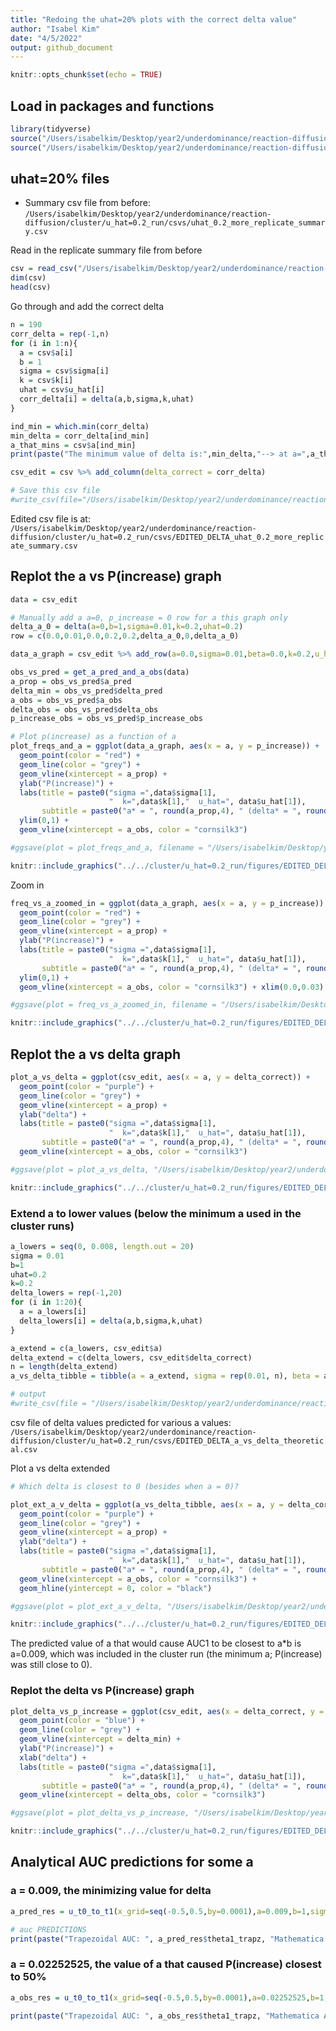 ```yaml
---
title: "Redoing the uhat=20% plots with the correct delta value"
author: "Isabel Kim"
date: "4/5/2022"
output: github_document
---
```


```r
knitr::opts_chunk$set(echo = TRUE)
```

## Load in packages and functions
```r
library(tidyverse)
source("/Users/isabelkim/Desktop/year2/underdominance/reaction-diffusion/scripts/functions-main-model.R")
source("/Users/isabelkim/Desktop/year2/underdominance/reaction-diffusion/cluster/plotting_functions.R")
```

## uhat=20% files

* Summary csv file from before: `/Users/isabelkim/Desktop/year2/underdominance/reaction-diffusion/cluster/u_hat=0.2_run/csvs/uhat_0.2_more_replicate_summary.csv`

Read in the replicate summary file from before
```r
csv = read_csv("/Users/isabelkim/Desktop/year2/underdominance/reaction-diffusion/cluster/u_hat=0.2_run/csvs/uhat_0.2_more_replicate_summary.csv")
dim(csv)
head(csv)
```
Go through and add the correct delta
```r
n = 190
corr_delta = rep(-1,n)
for (i in 1:n){
  a = csv$a[i]
  b = 1
  sigma = csv$sigma[i]
  k = csv$k[i]
  uhat = csv$u_hat[i]
  corr_delta[i] = delta(a,b,sigma,k,uhat)
}

ind_min = which.min(corr_delta)
min_delta = corr_delta[ind_min]
a_that_mins = csv$a[ind_min]
print(paste("The minimum value of delta is:",min_delta,"--> at a=",a_that_mins))

csv_edit = csv %>% add_column(delta_correct = corr_delta)

# Save this csv file
#write_csv(file="/Users/isabelkim/Desktop/year2/underdominance/reaction-diffusion/cluster/u_hat=0.2_run/csvs/EDITED_DELTA_uhat_0.2_more_replicate_summary.csv",x=csv_edit)
```

Edited csv file is at: `/Users/isabelkim/Desktop/year2/underdominance/reaction-diffusion/cluster/u_hat=0.2_run/csvs/EDITED_DELTA_uhat_0.2_more_replicate_summary.csv`


## Replot the a vs P(increase) graph
```r
data = csv_edit

# Manually add a a=0, p_increase = 0 row for a this graph only
delta_a_0 = delta(a=0,b=1,sigma=0.01,k=0.2,uhat=0.2)
row = c(0.0,0.01,0.0,0.2,0.2,delta_a_0,0,delta_a_0)

data_a_graph = csv_edit %>% add_row(a=0.0,sigma=0.01,beta=0.0,k=0.2,u_hat=0.2,delta=delta_a_0,p_increase=0.0,delta_correct=delta_a_0)

obs_vs_pred = get_a_pred_and_a_obs(data)
a_prop = obs_vs_pred$a_pred
delta_min = obs_vs_pred$delta_pred
a_obs = obs_vs_pred$a_obs
delta_obs = obs_vs_pred$delta_obs
p_increase_obs = obs_vs_pred$p_increase_obs

# Plot p(increase) as a function of a
plot_freqs_and_a = ggplot(data_a_graph, aes(x = a, y = p_increase)) + 
  geom_point(color = "red") + 
  geom_line(color = "grey") +
  geom_vline(xintercept = a_prop) + 
  ylab("P(increase)") + 
  labs(title = paste0("sigma =",data$sigma[1], 
                      "  k=",data$k[1],"  u_hat=", data$u_hat[1]), 
       subtitle = paste0("a* = ", round(a_prop,4), " (delta* = ", round(delta_min,4),") but a_obs =",round(a_obs,4)," (delta_obs =", round(delta_obs,4),")")) +
  ylim(0,1) + 
  geom_vline(xintercept = a_obs, color = "cornsilk3")

#ggsave(plot = plot_freqs_and_a, filename = "/Users/isabelkim/Desktop/year2/underdominance/reaction-diffusion/cluster/u_hat=0.2_run/figures/EDITED_DELTA_a_vs_p_increase.png")
```

```r
knitr::include_graphics("../../cluster/u_hat=0.2_run/figures/EDITED_DELTA_a_vs_p_increase.png")
```

Zoom in
```r
freq_vs_a_zoomed_in = ggplot(data_a_graph, aes(x = a, y = p_increase)) + 
  geom_point(color = "red") + 
  geom_line(color = "grey") +
  geom_vline(xintercept = a_prop) + 
  ylab("P(increase)") + 
  labs(title = paste0("sigma =",data$sigma[1], 
                      "  k=",data$k[1],"  u_hat=", data$u_hat[1]), 
       subtitle = paste0("a* = ", round(a_prop,4), " (delta* = ", round(delta_min,4),") but a_obs =",round(a_obs,4)," (delta_obs =", round(delta_obs,4),")")) +
  ylim(0,1) + 
  geom_vline(xintercept = a_obs, color = "cornsilk3") + xlim(0.0,0.03)

#ggsave(plot = freq_vs_a_zoomed_in, filename = "/Users/isabelkim/Desktop/year2/underdominance/reaction-diffusion/cluster/u_hat=0.2_run/figures/EDITED_DELTA_zoomed_in_a_vs_p_increase.png")
```

```r
knitr::include_graphics("../../cluster/u_hat=0.2_run/figures/EDITED_DELTA_zoomed_in_a_vs_p_increase.png")
```


## Replot the a vs delta graph
```r
plot_a_vs_delta = ggplot(csv_edit, aes(x = a, y = delta_correct)) + 
  geom_point(color = "purple") + 
  geom_line(color = "grey") +
  geom_vline(xintercept = a_prop) + 
  ylab("delta") + 
  labs(title = paste0("sigma =",data$sigma[1], 
                      "  k=",data$k[1],"  u_hat=", data$u_hat[1]), 
       subtitle = paste0("a* = ", round(a_prop,4), " (delta* = ", round(delta_min,4),") but a_obs =",round(a_obs,4)," (delta_obs =", round(delta_obs,4),")")) +
  geom_vline(xintercept = a_obs, color = "cornsilk3")

#ggsave(plot = plot_a_vs_delta, "/Users/isabelkim/Desktop/year2/underdominance/reaction-diffusion/cluster/u_hat=0.2_run/figures/EDITED_DELTA_a_vs_delta.png") 
```

```r
knitr::include_graphics("../../cluster/u_hat=0.2_run/figures/EDITED_DELTA_a_vs_delta.png")
```

### Extend a to lower values (below the minimum a used in the cluster runs)
```r
a_lowers = seq(0, 0.008, length.out = 20)
sigma = 0.01
b=1
uhat=0.2
k=0.2
delta_lowers = rep(-1,20)
for (i in 1:20){
  a = a_lowers[i]
  delta_lowers[i] = delta(a,b,sigma,k,uhat)
}

a_extend = c(a_lowers, csv_edit$a)
delta_extend = c(delta_lowers, csv_edit$delta_correct)
n = length(delta_extend)
a_vs_delta_tibble = tibble(a = a_extend, sigma = rep(0.01, n), beta = a_extend/0.01, k = rep(0.2,n), u_hat = rep(0.2,n), delta_correct = delta_extend)

# output
#write_csv(file = "/Users/isabelkim/Desktop/year2/underdominance/reaction-diffusion/cluster/u_hat=0.2_run/csvs/EDITED_DELTA_a_vs_delta_theoretical.csv", x = a_vs_delta_tibble)
```

csv file of delta values predicted for various a values: `/Users/isabelkim/Desktop/year2/underdominance/reaction-diffusion/cluster/u_hat=0.2_run/csvs/EDITED_DELTA_a_vs_delta_theoretical.csv`

Plot a vs delta extended
```r

# Which delta is closest to 0 (besides when a = 0)?

plot_ext_a_v_delta = ggplot(a_vs_delta_tibble, aes(x = a, y = delta_correct)) + 
  geom_point(color = "purple") + 
  geom_line(color = "grey") +
  geom_vline(xintercept = a_prop) + 
  ylab("delta") + 
  labs(title = paste0("sigma =",data$sigma[1], 
                      "  k=",data$k[1],"  u_hat=", data$u_hat[1]),
       subtitle = paste0("a* = ", round(a_prop,4), " (delta* = ", round(delta_min,4),") but a_obs =",round(a_obs,4)," (delta_obs =", round(delta_obs,4),")"))+
  geom_vline(xintercept = a_obs, color = "cornsilk3") +
  geom_hline(yintercept = 0, color = "black")

#ggsave(plot = plot_ext_a_v_delta, "/Users/isabelkim/Desktop/year2/underdominance/reaction-diffusion/cluster/u_hat=0.2_run/figures/EDITED_DELTA_extended_scale_a_vs_delta.png") 
```

```r
knitr::include_graphics("../../cluster/u_hat=0.2_run/figures/EDITED_DELTA_extended_scale_a_vs_delta.png")
```
The predicted value of a that would cause AUC1 to be closest to a*b is a=0.009, which was included in the cluster run (the minimum a; P(increase) was still close to 0).

### Replot the delta vs P(increase) graph
```r
plot_delta_vs_p_increase = ggplot(csv_edit, aes(x = delta_correct, y = p_increase)) +
  geom_point(color = "blue") + 
  geom_line(color = "grey") +
  geom_vline(xintercept = delta_min) + 
  ylab("P(increase)") + 
  xlab("delta") +
  labs(title = paste0("sigma =",data$sigma[1], 
                      "  k=",data$k[1],"  u_hat=", data$u_hat[1]), 
       subtitle = paste0("a* = ", round(a_prop,4), " (delta* = ", round(delta_min,4),") but a_obs =",round(a_obs,4)," (delta_obs =", round(delta_obs,4),")")) +
  geom_vline(xintercept = delta_obs, color = "cornsilk3")

#ggsave(plot = plot_delta_vs_p_increase, "/Users/isabelkim/Desktop/year2/underdominance/reaction-diffusion/cluster/u_hat=0.2_run/figures/EDITED_DELTA_delta_vs_p_increase.png") 
```

```r
knitr::include_graphics("../../cluster/u_hat=0.2_run/figures/EDITED_DELTA_delta_vs_p_increase.png")
```

## Analytical AUC predictions for some a

### a = 0.009, the minimizing value for delta
```r
a_pred_res = u_t0_to_t1(x_grid=seq(-0.5,0.5,by=0.0001),a=0.009,b=1,sigma=0.01,k=0.2,u_hat=0.2)

# auc PREDICTIONS
print(paste("Trapezoidal AUC: ", a_pred_res$theta1_trapz, "Mathematica AUC: ", auc_mathematica(a=0.009,b=1,sigma=0.01,k=0.2,uhat=0.2) , "my equation AUC (wrong): ", a_pred_res$theta1_factored))
```

### a = 0.02252525, the value of a that caused P(increase) closest to 50%
```r
a_obs_res = u_t0_to_t1(x_grid=seq(-0.5,0.5,by=0.0001),a=0.02252525,b=1,sigma=0.01,k=0.2,u_hat=0.2)

print(paste("Trapezoidal AUC: ", a_obs_res$theta1_trapz, "Mathematica AUC: ", auc_mathematica(a=0.02252525,b=1,sigma=0.01,k=0.2,uhat=0.2) , "my equation AUC (wrong): ", a_obs_res$theta1_factored))
```